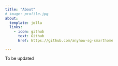 ```yaml
---
title: "About"
# image: profile.jpg
about:
  template: jolla
  links:
    - icon: github
      text: Github
      href: https://github.com/anyhow-sg-smarthome

---
```

<!--
TODO: Update about page
-->
To be updated
